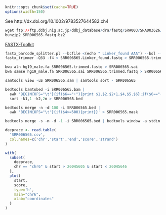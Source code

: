 ```r
knitr::opts_chunk$set(cache=TRUE)
options(width=150)
```

See http://dx.doi.org/10.1002/9783527644582.ch4

```r
wget ftp://ftp.ddbj.nig.ac.jp/ddbj_database/dra/fastq/SRA003/SRA003626/SRX001881/SRR006565.fastq.bz2
bunzip2 SRR006565.fastq.bz2
```

[FASTX-Toolkit](http://hannonlab.cshl.edu/fastx_toolkit/)

```r
fastx_barcode_splitter.pl --bcfile <(echo " Linker_found AAA") --bol --exact --prefix SRR006565. --suffix .fastq < SRR006565.fastq
fastx_trimmer -Q33 -f4 < SRR006565.Linker_found.fastq > SRR006565.trimmed.fastq
```

```r
bwa aln hg19_male.fa SRR006565.trimmed.fastq > SRR006565.sai
bwa samse hg19_male.fa SRR006565.sai SRR006565.trimmed.fastq > SRR006565.sam
```

```r
samtools view -uS SRR006565.sam | samtools sort - SRR006565
```

```r
bedtools bamtobed -i SRR006565.bam |
  awk 'BEGIN{OFS="\t"}{if($6=="+"){print $1,$2,$2+1,$4,$5,$6};if($6=="-"){print $1,$3-1,$3,$4,$5,$6} }' |
  sort -k1,1 -k2,2n > SRR006565.bed
```

```r
bedtools merge -n -d 100 -i SRR006565.bed |
  awk 'BEGIN{OFS="\t"}{if($4>=500){print}}' > SRR006565.mask
```

```r
bedtools merge -s -n -d -1 -i SRR006565.bed | bedtools window -a stdin -b SRR006565.mask -w 1 -u > SRR006565.csv
```

```r
deeprace <- read.table(
  'SRR006565.csv',
  col.names=c('chr','start','end','score','strand')
)

with(
  subset(
    deeprace,
    chr == "chr6" & start > 26045605 & start < 26045646
  ),
  plot(
    start,
    score,
    type='h',
    main="chr6",
    xlab="coordinates"
  )
)
```
